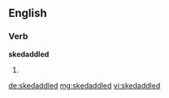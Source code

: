 ==English==

===Verb===
'''skedaddled'''

# {{past of|skedaddle}}

[[de:skedaddled]]
[[mg:skedaddled]]
[[vi:skedaddled]]